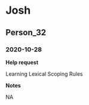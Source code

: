 # Josh

## Person_32

### 2020-10-28

**Help request**

Learning Lexical Scoping Rules

**Notes**

NA



